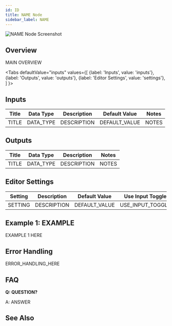 ```yaml
---
id: ID
title: NAME Node
sidebar_label: NAME
---
```



![NAME Node Screenshot]()

## Overview

MAIN OVERVIEW

<Tabs
  defaultValue="inputs"
  values={[
    {label: 'Inputs', value: 'inputs'},
    {label: 'Outputs', value: 'outputs'},
    {label: 'Editor Settings', value: 'settings'},
  ]
}>

<TabItem value="inputs">

## Inputs

| Title | Data Type | Description | Default Value | Notes |
| ----- | --------- | ----------- | ------------- | ----- |
| TITLE | DATA_TYPE | DESCRIPTION | DEFAULT_VALUE | NOTES |

</TabItem>

<TabItem value="outputs">

## Outputs

| Title | Data Type | Description | Notes |
| ----- | --------- | ----------- | ----- |
| TITLE | DATA_TYPE | DESCRIPTION | NOTES |

</TabItem>

<TabItem value="settings">

## Editor Settings

| Setting | Description | Default Value | Use Input Toggle | Input Data Type |
| ------- | ----------- | ------------- | ---------------- | --------------- |
| SETTING | DESCRIPTION | DEFAULT_VALUE | USE_INPUT_TOGGLE | INPUT_DATA_TYPE |

</TabItem>

</Tabs>

## Example 1: EXAMPLE

EXAMPLE 1 HERE

## Error Handling

ERROR_HANDLING_HERE

## FAQ

**Q: QUESTION?**

A: ANSWER

## See Also
